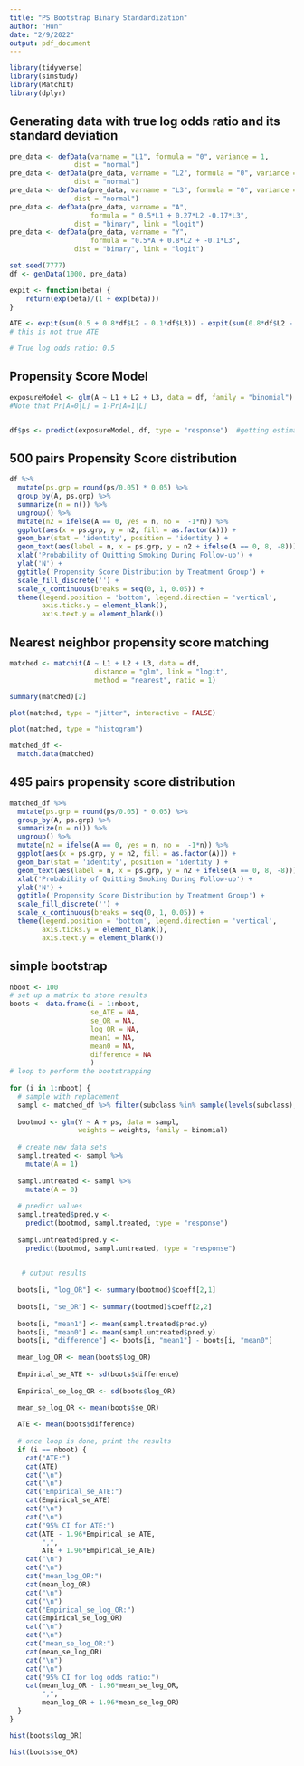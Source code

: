 ```yaml
---
title: "PS Bootstrap Binary Standardization"
author: "Hun"
date: "2/9/2022"
output: pdf_document
---
```



```r
library(tidyverse)
library(simstudy)
library(MatchIt)
library(dplyr)
```

## Generating data with true log odds ratio and its standard deviation
```r
pre_data <- defData(varname = "L1", formula = "0", variance = 1,
                dist = "normal")
pre_data <- defData(pre_data, varname = "L2", formula = "0", variance = 1,
                dist = "normal")
pre_data <- defData(pre_data, varname = "L3", formula = "0", variance = 1,
                dist = "normal")
pre_data <- defData(pre_data, varname = "A", 
                    formula = " 0.5*L1 + 0.27*L2 -0.17*L3", 
                dist = "binary", link = "logit")
pre_data <- defData(pre_data, varname = "Y", 
                    formula = "0.5*A + 0.8*L2 + -0.1*L3", 
                dist = "binary", link = "logit")

set.seed(7777)
df <- genData(1000, pre_data)

expit <- function(beta) {
    return(exp(beta)/(1 + exp(beta)))
}

ATE <- expit(sum(0.5 + 0.8*df$L2 - 0.1*df$L3)) - expit(sum(0.8*df$L2 - 0.1*df$L3)) 
# this is not true ATE

# True log odds ratio: 0.5
```


## Propensity Score Model
```r
exposureModel <- glm(A ~ L1 + L2 + L3, data = df, family = "binomial")
#Note that Pr[A=0|L] = 1-Pr[A=1|L]


df$ps <- predict(exposureModel, df, type = "response")  #getting estimated propensity score
```

## 500 pairs Propensity Score distribution
```r
df %>%
  mutate(ps.grp = round(ps/0.05) * 0.05) %>%
  group_by(A, ps.grp) %>%
  summarize(n = n()) %>%
  ungroup() %>%
  mutate(n2 = ifelse(A == 0, yes = n, no =  -1*n)) %>%
  ggplot(aes(x = ps.grp, y = n2, fill = as.factor(A))) +
  geom_bar(stat = 'identity', position = 'identity') +
  geom_text(aes(label = n, x = ps.grp, y = n2 + ifelse(A == 0, 8, -8))) +
  xlab('Probability of Quitting Smoking During Follow-up') +
  ylab('N') +
  ggtitle('Propensity Score Distribution by Treatment Group') +
  scale_fill_discrete('') +
  scale_x_continuous(breaks = seq(0, 1, 0.05)) +
  theme(legend.position = 'bottom', legend.direction = 'vertical',
        axis.ticks.y = element_blank(),
        axis.text.y = element_blank())
```


## Nearest neighbor propensity score matching
```r
matched <- matchit(A ~ L1 + L2 + L3, data = df, 
                     distance = "glm", link = "logit",
                     method = "nearest", ratio = 1)

```


```r
summary(matched)[2]

plot(matched, type = "jitter", interactive = FALSE)

plot(matched, type = "histogram")
```

```r
matched_df <- 
  match.data(matched)
```

## 495 pairs propensity score distribution
```r
matched_df %>%
  mutate(ps.grp = round(ps/0.05) * 0.05) %>%
  group_by(A, ps.grp) %>%
  summarize(n = n()) %>%
  ungroup() %>%
  mutate(n2 = ifelse(A == 0, yes = n, no =  -1*n)) %>%
  ggplot(aes(x = ps.grp, y = n2, fill = as.factor(A))) +
  geom_bar(stat = 'identity', position = 'identity') +
  geom_text(aes(label = n, x = ps.grp, y = n2 + ifelse(A == 0, 8, -8))) +
  xlab('Probability of Quitting Smoking During Follow-up') +
  ylab('N') +
  ggtitle('Propensity Score Distribution by Treatment Group') +
  scale_fill_discrete('') +
  scale_x_continuous(breaks = seq(0, 1, 0.05)) +
  theme(legend.position = 'bottom', legend.direction = 'vertical',
        axis.ticks.y = element_blank(),
        axis.text.y = element_blank())
```

## simple bootstrap
```r

nboot <- 100
# set up a matrix to store results
boots <- data.frame(i = 1:nboot,
                    se_ATE = NA,
                    se_OR = NA,
                    log_OR = NA,
                    mean1 = NA,
                    mean0 = NA,
                    difference = NA
                    )
# loop to perform the bootstrapping
  
for (i in 1:nboot) {
  # sample with replacement
  sampl <- matched_df %>% filter(subclass %in% sample(levels(subclass),500, replace =  TRUE))
  
  bootmod <- glm(Y ~ A + ps, data = sampl, 
                 weights = weights, family = binomial)
  
  # create new data sets
  sampl.treated <- sampl %>%
    mutate(A = 1)
  
  sampl.untreated <- sampl %>%
    mutate(A = 0)
  
  # predict values
  sampl.treated$pred.y <- 
    predict(bootmod, sampl.treated, type = "response")
  
  sampl.untreated$pred.y <- 
    predict(bootmod, sampl.untreated, type = "response")

  
   # output results
  
  boots[i, "log_OR"] <- summary(bootmod)$coeff[2,1]
  
  boots[i, "se_OR"] <- summary(bootmod)$coeff[2,2]
  
  boots[i, "mean1"] <- mean(sampl.treated$pred.y)
  boots[i, "mean0"] <- mean(sampl.untreated$pred.y)
  boots[i, "difference"] <- boots[i, "mean1"] - boots[i, "mean0"]
  
  mean_log_OR <- mean(boots$log_OR)
  
  Empirical_se_ATE <- sd(boots$difference)
  
  Empirical_se_log_OR <- sd(boots$log_OR)
  
  mean_se_log_OR <- mean(boots$se_OR)

  ATE <- mean(boots$difference)
  
  # once loop is done, print the results
  if (i == nboot) {
    cat("ATE:")
    cat(ATE)
    cat("\n")
    cat("\n")
    cat("Empirical_se_ATE:")
    cat(Empirical_se_ATE)
    cat("\n")
    cat("\n")
    cat("95% CI for ATE:")
    cat(ATE - 1.96*Empirical_se_ATE, 
        ",",
        ATE + 1.96*Empirical_se_ATE)
    cat("\n")
    cat("\n")
    cat("mean_log_OR:")
    cat(mean_log_OR)
    cat("\n")
    cat("\n")
    cat("Empirical_se_log_OR:")
    cat(Empirical_se_log_OR)
    cat("\n")
    cat("\n")
    cat("mean_se_log_OR:")
    cat(mean_se_log_OR)
    cat("\n")
    cat("\n")
    cat("95% CI for log odds ratio:")
    cat(mean_log_OR - 1.96*mean_se_log_OR, 
        ",",
        mean_log_OR + 1.96*mean_se_log_OR)
  }
}

```

```r
hist(boots$log_OR)

hist(boots$se_OR)
```







